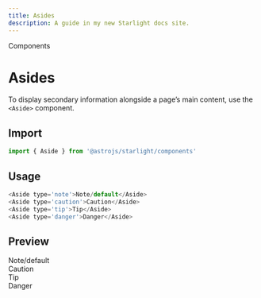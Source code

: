 ---
title: Asides
description: A guide in my new Starlight docs site.
---


<GroupName>Components</GroupName>

# Asides

To display secondary information alongside a page’s main content, use the `<Aside>` component.

## Import

```js
import { Aside } from '@astrojs/starlight/components'
```

## Usage

```js
<Aside type='note'>Note/default</Aside>
<Aside type='caution'>Caution</Aside>
<Aside type='tip'>Tip</Aside>
<Aside type='danger'>Danger</Aside>
```

## Preview

<Aside>Note/default</Aside>
<Aside type='caution'>Caution</Aside>
<Aside type='tip'>Tip</Aside>
<Aside type='danger'>Danger</Aside>
